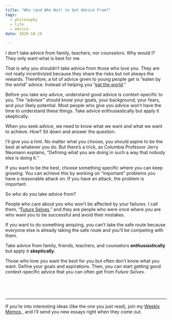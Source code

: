 ```yaml
---
title: "Who (and Who Not) to Get Advice From?"
tags:
  - philosophy
  - life
  - advice
date: 2020-10-16

---
```

I don’t take advice from family, teachers, nor counselors. Why would I? They only want what is best for me.

That is why you shouldn’t take advice from those who love you. They are not really incentivized because they share the risks but not always the rewards. Therefore, a lot of advice given to young people get is “eaten by the world” advice. Instead of helping you “[eat the world](https://www.juandavidcampolargo.com/blog/ambition).”

Before you take any advice, understand good advice is context-specific to you. The “advisor” should know your goals, your background, your fears, and your likely potential. Most people who give you advice won’t have the time to understand these things. Take advice enthusiastically but apply it skeptically. 

When you seek advice, we need to know what we want and what we want to achieve. How? Sit down and answer the question. 

I’ll give you a hint. No matter what you choose, you should aspire to be the best at whatever you do. But there’s a trick, as Columbia Professor Jerry Neumann explains, “Defining what you are doing in such a way that nobody else is doing it.“

If you want to be the best, choose something specific where you can keep growing. You can achieve this by working on “important” problems you have a reasonable attack on. If you have an attack, the problem is important. 

So who do you take advice from?

People who care about you who won’t be affected by your failures. I call them, “[Future Selves](https://www.juandavidcampolargo.com/blog/future-self),” and they are people who were once where you are who want you to be successful and avoid their mistakes.  

If you want to do something amazing, you can’t take the safe route because everyone else is already taking the safe route and you’ll be competing with them. 

Take advice from family, friends, teachers, and counselors **enthusiastically** but apply it **skeptically**.

Those who love you want the best for you but often don’t know what you want. Define your goals and aspirations. Then, you can start getting good context-specific advice that you can often get from *Future Selves*. 


<p>&nbsp;  </p>
<p>&nbsp;  </p>

---
If you’re into interesting ideas (like the one you just read), join my <a href="https://juandavidcampolargo.substack.com/" target="_blank">Weekly Memos</a>., and I’ll send you new essays right when they come out. 
